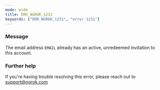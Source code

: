 ```yaml
---
mode: wide
title: ERR_NGROK_1231
keywords: ["ERR_NGROK_1231", "error 1231"]
---
```


### Message

The email address `EMAIL` already has an active, unredeemed invitation to this account.

### Further help

If you're having trouble resolving this error, please reach out to [support@ngrok.com](mailto:support@ngrok.com?subject=Help%20with%20ERR_NGROK_1231)
